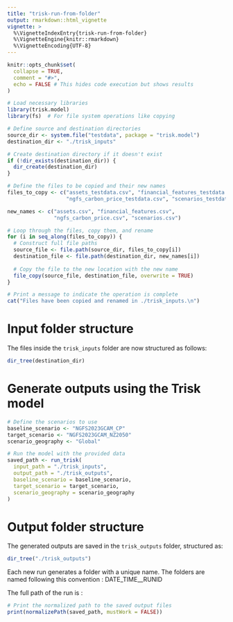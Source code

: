 ```yaml
---
title: "trisk-run-from-folder"
output: rmarkdown::html_vignette
vignette: >
  %\VignetteIndexEntry{trisk-run-from-folder}
  %\VignetteEngine{knitr::rmarkdown}
  %\VignetteEncoding{UTF-8}
---
```


``` r
knitr::opts_chunk$set(
  collapse = TRUE,
  comment = "#>",
  echo = FALSE # This hides code execution but shows results
)
```

``` r
# Load necessary libraries
library(trisk.model)
library(fs)  # For file system operations like copying

# Define source and destination directories
source_dir <- system.file("testdata", package = "trisk.model")
destination_dir <- "./trisk_inputs"

# Create destination directory if it doesn't exist
if (!dir_exists(destination_dir)) {
  dir_create(destination_dir)
}

# Define the files to be copied and their new names
files_to_copy <- c("assets_testdata.csv", "financial_features_testdata.csv", 
                   "ngfs_carbon_price_testdata.csv", "scenarios_testdata.csv")

new_names <- c("assets.csv", "financial_features.csv", 
               "ngfs_carbon_price.csv", "scenarios.csv")

# Loop through the files, copy them, and rename
for (i in seq_along(files_to_copy)) {
  # Construct full file paths
  source_file <- file.path(source_dir, files_to_copy[i])
  destination_file <- file.path(destination_dir, new_names[i])
  
  # Copy the file to the new location with the new name
  file_copy(source_file, destination_file, overwrite = TRUE)
}

# Print a message to indicate the operation is complete
cat("Files have been copied and renamed in ./trisk_inputs.\n")
```

# Input folder structure
The files inside the `trisk_inputs` folder are now structured as follows:

``` r
dir_tree(destination_dir)
```

# Generate outputs using the Trisk model

``` r
# Define the scenarios to use
baseline_scenario <- "NGFS2023GCAM_CP"
target_scenario <- "NGFS2023GCAM_NZ2050"
scenario_geography <- "Global"
```

``` r
# Run the model with the provided data
saved_path <- run_trisk(
  input_path = "./trisk_inputs",
  output_path = "./trisk_outputs",
  baseline_scenario = baseline_scenario,
  target_scenario = target_scenario,
  scenario_geography = scenario_geography
)
```

# Output folder structure
The generated outputs are saved in the `trisk_outputs` folder, structured as:

``` r
dir_tree("./trisk_outputs")
```
Each new run generates a folder with a unique name. The folders are named following this convention : DATE_TIME__RUNID

The full path of the run is :

``` r
# Print the normalized path to the saved output files
print(normalizePath(saved_path, mustWork = FALSE))
```
